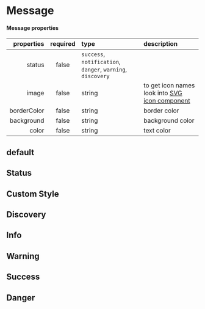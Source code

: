 
<Meta of={MessageStories} />

# Message

#### Message properties

|  properties | required | type                                                                                                               | description                                                                                       |
| ----------: | :------: | :----------------------------------------------------------------------------------------------------------------- | :------------------------------------------------------------------------------------------------ |
|      status |  false   | <code>success</code>, <code>notification</code>, <code>danger</code>, <code>warning</code>, <code>discovery</code> |                                                                                                   |
|       image |  false   | string                                                                                                             | to get icon names look into <a href="?path=/docs/components-svgicon--size">SVG icon component</a> |
| borderColor |  false   | string                                                                                                             | border color                                                                                      |
|  background |  false   | string                                                                                                             | background color                                                                                  |
|       color |  false   | string                                                                                                             | text color                                                                                        |

## default

<Canvas>
  <Story of={MessageStories.Default} />
</Canvas>

## Status

<Canvas>
  <Story of={MessageStories.Status} />
</Canvas>

## Custom Style

<Canvas>
  <Story of={MessageStories.Custom} />
</Canvas>

## Discovery

<Canvas>
  <Story of={MessageStories.Discovery} />
</Canvas>

## Info

<Canvas>
  <Story of={MessageStories.Notification} />
</Canvas>

## Warning

<Canvas>
  <Story of={MessageStories.Warning} />
</Canvas>

## Success

<Canvas>
  <Story of={MessageStories.Success} />
</Canvas>

## Danger

<Canvas>
  <Story of={MessageStories.Danger} />
</Canvas>
